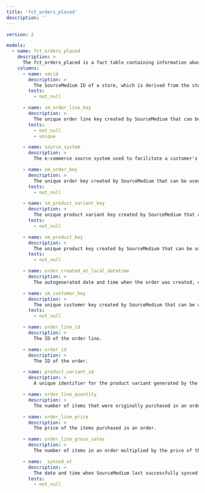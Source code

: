 ```yaml
---
title: 'fct_orders_placed'
description: ''
---
```


```yaml
version: 2

models:
  - name: fct_orders_placed
    description: >
      The fct_orders_placed is a fact table containing information about orders placed by customers.
    columns:
      - name: smcid
        description: >
          The SourceMedium ID of a store, which is derived from the store's myshopify.com domain.
        tests:
          - not_null

      - name: sm_order_line_key
        description: >
          The unique order line key created by SourceMedium that can be used to join order line dimensions to related tables.
        tests:
          - not_null
          - unique

      - name: source_system
        description: >
          The e-commerce source system used to facilitate a customer's order.

      - name: sm_order_key
        description: >
          The unique order key created by SourceMedium that can be used to join order dimensions to related tables.
        tests:
          - not_null

      - name: sm_product_variant_key
        description: >
          The unique product variant key created by SourceMedium that can be used to join product variant dimensions to related tables.
        tests:
          - not_null

      - name: sm_product_key
        description: >
          The unique product key created by SourceMedium that can be used to join product dimensions to related tables.
        tests:
          - not_null

      - name: order_created_at_local_datetime
        description: >
          The autogenerated date and time when the order was created, converted to the reporting timezone configured in SourceMedium.

      - name: sm_customer_key
        description: >
          The unique customer key created by SourceMedium that can be used to join customer dimensions to related tables.
        tests:
          - not_null

      - name: order_line_id
        description: >
          The ID of the order line.

      - name: order_id
        description: >
          The ID of the order.

      - name: product_variant_id
        description: >
          A unique identifier for the product variant generated by the source_system.

      - name: order_line_quantity
        description: >
          The number of items that were originally purchased in an order.

      - name: order_line_price
        description: >
          The price of the items purchased in an order.

      - name: order_line_gross_sales
        description: >
          The number of items in an order multiplied by the price of those items.

      - name: _synced_at
        description: >
          The date and time when SourceMedium last successfully synced the row of data.
        tests:
          - not_null
```